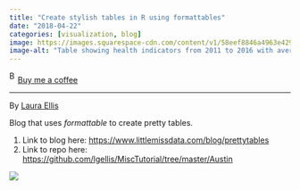 ```yaml
---
title: "Create stylish tables in R using formattables"
date: "2018-04-22"
categories: [visualization, blog]
image: https://images.squarespace-cdn.com/content/v1/58eef8846a4963e429687a4d/1684733016142-8HZJQBFDNT0PS5XU7YA8/formattable_tile.jpg?format=2500w
image-alt: "Table showing health indicators from 2011 to 2016 with averages and improvement values. Rows include: Prevalence of Obesity, Tobacco Use, Cardiovascular Disease, and Diabetes. Values are color-coded with green for yearly data, red for high averages, and arrows indicating positive or negative trends."
---
```


<link href="https://fonts.googleapis.com/css?family=Cookie" rel="stylesheet"><a class="bmc-button" target="_blank" href="https://www.buymeacoffee.com/JoscelinRocha">![Buy me a coffee](https://cdn.buymeacoffee.com/buttons/bmc-new-btn-logo.svg){alt="Buy me a coffee" width="15" height="21"}Buy me a coffee</a>

------------------------------------------------------------------------

By [Laura Ellis](https://www.littlemissdata.com/blog/prettytables)

Blog that uses *formattable* to create pretty tables.

1.  Link to blog here: <https://www.littlemissdata.com/blog/prettytables>
2.  Link to repo here: <https://github.com/lgellis/MiscTutorial/tree/master/Austin>

![](https://images.squarespace-cdn.com/content/v1/58eef8846a4963e429687a4d/1684733016142-8HZJQBFDNT0PS5XU7YA8/formattable_tile.jpg?format=2500w){fig-alt="Table showing health indicators from 2011 to 2016 with averages and improvement values. Rows include: Prevalence of Obesity (average 22.28, ↓21.47), Tobacco Use (average 15.53, ↑4.02), Cardiovascular Disease (average 4.48, ↓24), and Diabetes (average 8.27, ↓30). Values are color-coded with green for yearly data, red for high averages, and arrows indicating positive or negative trends."}

